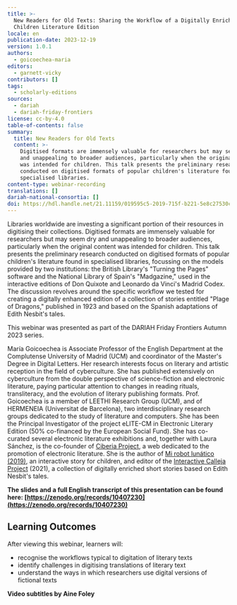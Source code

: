 ```yaml
---
title: >-
  New Readers for Old Texts: Sharing the Workflow of a Digitally Enriched
  Children Literature Edition
locale: en
publication-date: 2023-12-19
version: 1.0.1
authors:
  - goicoechea-maria
editors:
  - garnett-vicky
contributors: []
tags:
  - scholarly-editions
sources:
  - dariah
  - dariah-friday-frontiers
license: cc-by-4.0
table-of-contents: false
summary:
  title: New Readers for Old Texts
  content: >-
    Digitised formats are immensely valuable for researchers but may seem dry
    and unappealing to broader audiences, particularly when the original content
    was intended for children. This talk presents the preliminary research
    conducted on digitised formats of popular children's literature found in
    specialised libraries.
content-type: webinar-recording
translations: []
dariah-national-consortia: []
doi: https://hdl.handle.net/21.11159/019595c5-2019-715f-b221-5e8c27530c5f
---
```

Libraries worldwide are investing a significant portion of their resources in digitising their collections. Digitised formats are immensely valuable for researchers but may seem dry and unappealing to broader audiences, particularly when the original content was intended for children. This talk presents the preliminary research conducted on digitised formats of popular children's literature found in specialised libraries, focussing on the models provided by two institutions: the British Library's "Turning the Pages" software and the National Library of Spain's "Madgazine," used in the interactive editions of Don Quixote and Leonardo da Vinci's Madrid Codex.  The discussion revolves around the specific workflow we tested for creating a digitally enhanced edition of a collection of stories entitled "Plage of Dragons," published in 1923 and based on the Spanish adaptations of Edith Nesbit's tales.

This webinar was presented as part of the DARIAH Friday Frontiers Autumn 2023 series.

María Goicoechea is Associate Professor of the English Department at the Complutense University of Madrid (UCM) and coordinator of the Master's Degree in Digital Letters. Her research interests focus on literary and artistic reception in the field of cyberculture. She has published extensively on cyberculture from the double perspective of science-fiction and electronic literature, paying particular attention to changes in reading rituals, transliteracy, and the evolution of literary publishing formats.  Prof. Goicoechea is a member of LEETHI Research Group (UCM), and of HERMENEIA (Universitat de Barcelona), two interdisciplinary research groups dedicated to the study of literature and computers. She has been the Principal Investigator of the project eLITE-CM in Electronic Literary Edition (50% co-financed by the European Social Fund). She has co-curated several electronic literature exhibitions and, together with Laura Sánchez, is the co-founder of [Ciberia Project](http://www.ciberiaproject.com/), a web dedicated to the promotion of electronic literature. She is the author of [Mi robot lunático (2019)](http://www.ciberiaproject.com/coleccion-lij-digital/ficcion-interactiva-mi-robot-lunatico/), an interactive story for children, and editor of the [Interactive Calleja Project](https://callejainteractivo.linhd.uned.es/en/index.html) (2021), a collection of digitally enriched short stories based on Edith Nesbit's tales.

**The slides and a full English transcript of this presentation can be found here: [https://zenodo.org/records/10407230](https://zenodo.org/records/10407230)**

## Learning Outcomes

After viewing this webinar, learners will:

* recognise the workflows typical to digitation of literary texts
* identify challenges in digitising translations of literary text
* understand the ways in which researchers use digital versions of fictional texts

<VideoCard provider="youtube" id="0QVEVTYhfsg" title="Click here to view" subtitle="Click here to view" src="/assets/content/assets/en/resources/hosted/new-readers-for-old-texts-sharing-the-workflow-of-a-digitally-enriched-children-literature-edition/maria-goicoechea-thumbnail.png" />

**Video subtitles by Aine Foley**
